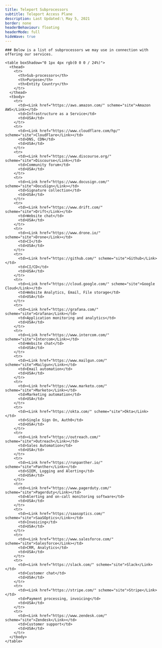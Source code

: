 ```yaml
---
title: Teleport Subprocessors
subtitle: Teleport Access Plane
description: Last Updated:\ May 5, 2021
border: none
headerBehaviour: floating
headerMode: full
hideWave: true
---
```




<SectionHeader
  bg="wave-on-gray"
  description={meta.description}
  kind="column"
  mode="none"
  subtitle={meta.subtitle}
  title={meta.title}
/>

<Centrator flexDirection="column" >
  <Section bg="flatWhite" mb={120} mt={[4, 10]} css={
  css({
      h3: { mb: 6 },
      td: { color: "darkest" },
    })}>

    ### Below is a list of subprocessors we may use in connection with offering our services.

    <table boxShadow="0 1px 4px rgb(0 0 0 / 24%)">
      <thead>
        <tr>
          <th>Sub-processors</th>
          <th>Purpose</th>
          <th>Entity Country</th>
        </tr>
      </thead>
      <tbody>
        <tr>
          <td><Link href="https://aws.amazon.com/" scheme="site">Amazon AWS</Link></td>
          <td>Infrastructure as a Service</td>
          <td>USA</td>
        </tr>
        <tr>
          <td><Link href="https://www.cloudflare.com/hp/" scheme="site">CloudFlare</Link></td>
          <td>DNS, CDN</td>
          <td>USA</td>
        </tr>
        <tr>
          <td><Link href="https://www.discourse.org/" scheme="site">Discourse</Link></td>
          <td>Community forum</td>
          <td>USA</td>
        </tr>
        <tr>
          <td><Link href="https://www.docusign.com/" scheme="site">DocuSign</Link></td>
          <td>Signature collection</td>
          <td>USA</td>
        </tr>
        <tr>
          <td><Link href="https://www.drift.com/" scheme="site">Drift</Link></td>
          <td>Website chat</td>
          <td>USA</td>
        </tr>
        <tr>
          <td><Link href="https://www.drone.io/" scheme="site">Drone</Link></td>
          <td>CI</td>
          <td>USA</td>
        </tr>
        <tr>
          <td><Link href="https://github.com/" scheme="site">Github</Link></td>
          <td>CI/CD</td>
          <td>USA</td>
        </tr>
        <tr>
          <td><Link href="https://cloud.google.com/" scheme="site">Google Cloud</Link></td>
          <td>Website Analytics, Email, File storage</td>
          <td>USA</td>
        </tr>
        <tr>
          <td><Link href="https://grafana.com/" scheme="site">Grafana</Link></td>
          <td>Application monitoring and analytics</td>
          <td>USA</td>
        </tr>
        <tr>
          <td><Link href="https://www.intercom.com/" scheme="site">Intercom</Link></td>
          <td>Website chat</td>
          <td>USA</td>
        </tr>
        <tr>
          <td><Link href="https://www.mailgun.com/" scheme="site">Mailgun</Link></td>
          <td>Email automation</td>
          <td>USA</td>
        </tr>
        <tr>
          <td><Link href="https://www.marketo.com/" scheme="site">Marketo</Link></td>
          <td>Marketing automation</td>
          <td>USA</td>
        </tr>
        <tr>
          <td><Link href="https://okta.com/" scheme="site">Okta</Link></td>
          <td>Single Sign On, Auth0</td>
          <td>USA</td>
        </tr>
        <tr>
          <td><Link href="https://outreach.com/" scheme="site">Outreach</Link></td>
          <td>Sales Automation</td>
          <td>USA</td>
        </tr>
        <tr>
          <td><Link href="https://runpanther.io/" scheme="site">Panther</Link></td>
          <td>SIEM, Logging and Alerting</td>
          <td>USA</td>
        </tr>
        <tr>
          <td><Link href="https://www.pagerduty.com/" scheme="site">Pagerduty</Link></td>
          <td>Alerting and on-call monitoring software</td>
          <td>USA</td>
        </tr>
        <tr>
          <td><Link href="https://saasoptics.com/" scheme="site">SaaSOptics</Link></td>
          <td>Invoicing</td>
          <td>USA</td>
        </tr>
        <tr>
          <td><Link href="https://www.salesforce.com/" scheme="site">Salesforce</Link></td>
          <td>CRM, Analytics</td>
          <td>USA</td>
        </tr>
        <tr>
          <td><Link href="https://slack.com/" scheme="site">Slack</Link></td>
          <td>Customer chat</td>
          <td>USA</td>
        </tr>
        <tr>
          <td><Link href="https://stripe.com/" scheme="site">Stripe</Link></td>
          <td>Payment processing, invoicing</td>
          <td>USA</td>
        </tr>
        <tr>
          <td><Link href="https://www.zendesk.com/" scheme="site">Zendesk</Link></td>
          <td>Customer support</td>
          <td>USA</td>
        </tr>
      </tbody>
    </table>

  </Section>
</Centrator>
